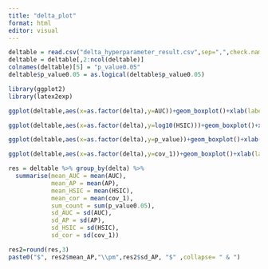 ```yaml
---
title: "delta_plot"
format: html
editor: visual
---
```



```r
deltable = read.csv("delta_hyperparameter_result.csv",sep=",",check.names = FALSE)
deltable = deltable[,2:ncol(deltable)]
colnames(deltable)[5] = "p_value0.05"
deltable$p_value0.05 = as.logical(deltable$p_value0.05)
```

```r
library(ggplot2)
library(latex2exp)
```


```r
ggplot(deltable,aes(x=as.factor(delta),y=AUC))+geom_boxplot()+xlab(label=TeX("$delta$"))
```

```r
ggplot(deltable,aes(x=as.factor(delta),y=log10(HSIC)))+geom_boxplot()+xlab(label=TeX("$delta$"))

```
```r
ggplot(deltable,aes(x=as.factor(delta),y=p_value))+geom_boxplot()+xlab(label=TeX("$delta$"))

```
```r
ggplot(deltable,aes(x=as.factor(delta),y=cov_1))+geom_boxplot()+xlab(label=TeX("$delta$"))+ylab(label = TeX("$cor^2$"))

```

```r
res = deltable %>% group_by(delta) %>%
  summarise(mean_AUC = mean(AUC),
            mean_AP = mean(AP),
            mean_HSIC = mean(HSIC),
            mean_cor = mean(cov_1),
            sum_count = sum(p_value0.05),
            sd_AUC = sd(AUC),
            sd_AP = sd(AP),
            sd_HSIC = sd(HSIC),
            sd_cor = sd(cov_1))
```

```r
res2=round(res,3)
paste0("$", res2$mean_AP,"\\pm",res2$sd_AP, "$" ,collapse= " & ")
```


